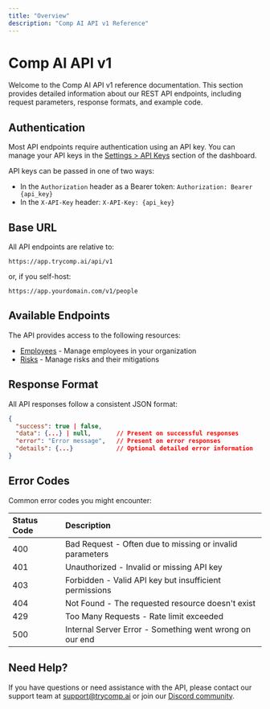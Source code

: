 ```yaml
---
title: "Overview"
description: "Comp AI API v1 Reference"
---
```


# Comp AI API v1

Welcome to the Comp AI API v1 reference documentation. This section provides detailed information about our REST API endpoints, including request parameters, response formats, and example code.

## Authentication

Most API endpoints require authentication using an API key. You can manage your API keys in the [Settings \> API Keys](https://app.trycomp.ai/settings/api-keys) section of the dashboard.

API keys can be passed in one of two ways:

- In the `Authorization` header as a Bearer token: `Authorization: Bearer {api_key}`
- In the `X-API-Key` header: `X-API-Key: {api_key}`

## Base URL

All API endpoints are relative to:

```
https://app.trycomp.ai/api/v1
```

or, if you self-host:

```
https://app.yourdomain.com/v1/people
```

## Available Endpoints

The API provides access to the following resources:

- [Employees](/api-reference/v1/people) - Manage employees in your organization
- [Risks](/api-reference/v1/risks) - Manage risks and their mitigations

## Response Format

All API responses follow a consistent JSON format:

```json
{
  "success": true | false,
  "data": {...} | null,       // Present on successful responses
  "error": "Error message",   // Present on error responses
  "details": {...}            // Optional detailed error information
}
```

## Error Codes

Common error codes you might encounter:

| Status Code | Description                                              |
| :---------- | :------------------------------------------------------- |
| 400         | Bad Request - Often due to missing or invalid parameters |
| 401         | Unauthorized - Invalid or missing API key                |
| 403         | Forbidden - Valid API key but insufficient permissions   |
| 404         | Not Found - The requested resource doesn't exist         |
| 429         | Too Many Requests - Rate limit exceeded                  |
| 500         | Internal Server Error - Something went wrong on our end  |

## Need Help?

If you have questions or need assistance with the API, please contact our support team at [support@trycomp.ai](mailto:hello@trycomp.ai) or join our [Discord community](https://discord.gg/compai).